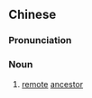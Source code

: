{{also|远祖}}
==Chinese==
{{zh-forms|s=远祖}}

===Pronunciation===
{{zh-pron
|m=yuǎnzǔ
|cat=n
}}

===Noun===
{{zh-noun}}

# [[remote]] [[ancestor]]
